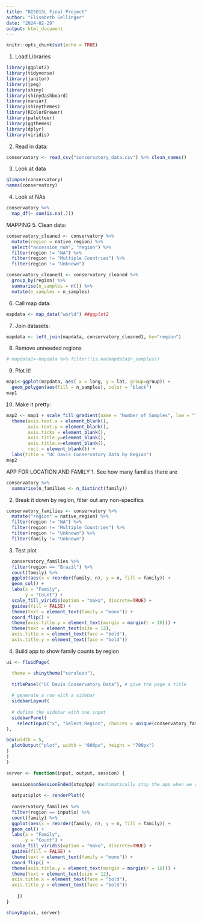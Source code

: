```yaml
---
title: "BIS015L Final Project"
author: "Elisabeth Sellinger"
date: "2024-02-29"
output: html_document
---
```


```r
knitr::opts_chunk$set(echo = TRUE)
```

1.  Load Libraries
```r
library(ggplot2)
library(tidyverse)
library(janitor)
library(jpeg)
library(shiny)
library(shinydashboard)
library(naniar)
library(shinythemes)
library(RColorBrewer)
library(paletteer)
library(ggthemes)
library(dplyr)
library(viridis)
```

2.  Read in data:
```r
conservatory <- read_csv("conservatory_data.csv") %>% clean_names()
```

3.  Look at data
```r
glimpse(conservatory)
names(conservatory)
```

4.  Look at NAs
```r
conservatory %>% 
  map_df(~ sum(is.na(.)))
```

####################### 

MAPPING 5. Clean data:
```r
conservatory_cleaned <- conservatory %>% 
  mutate(region = native_region) %>% 
  select("accession_num", "region") %>% 
  filter(region != "NA") %>% 
  filter(region != "Multiple Countries") %>% 
  filter(region != "Unknown")
```

```r
conservatory_cleaned1 <- conservatory_cleaned %>% 
  group_by(region) %>% 
  summarise(n_samples = n()) %>% 
  mutate(n_samples = n_samples)
```

6.  Call map data:
```r
mapdata <- map_data("world") ##ggplot2
```

7.  Join datasets:
```r
mapdata <- left_join(mapdata, conservatory_cleaned1, by="region")
```

8.  Remove unneeded regions
```r
# mapdata1<-mapdata %>% filter(!is.na(mapdata$n_samples))
```

9.  Plot it!
```r
map1<-ggplot(mapdata, aes( x = long, y = lat, group=group)) +
  geom_polygon(aes(fill = n_samples), color = "black")
map1
```

10. Make it pretty:
```r
map2 <- map1 + scale_fill_gradient(name = "Number of Samples", low = "lightblue", high =  "olivedrab", na.value = "grey90") +
  theme(axis.text.x = element_blank(),
        axis.text.y = element_blank(),
        axis.ticks = element_blank(),
        axis.title.y=element_blank(),
        axis.title.x=element_blank(),
        rect = element_blank()) +
  labs(title = "UC Davis Conservatory Data by Region")
map2 
```

########################### 

APP FOR LOCATION AND FAMILY 1. See how many families there are
```r
conservatory %>% 
  summarise(n_families <- n_distinct(family))
```

2.  Break it down by region, filter out any non-specifics
```r
conservatory_families <- conservatory %>% 
  mutate("region" = native_region) %>% 
  filter(region != "NA") %>% 
  filter(region != "Multiple Countries") %>% 
  filter(region != "Unknown") %>% 
  filter(family != "Unknown")
```

3.  Test plot
```r
  conservatory_families %>% 
  filter(region == "Brazil") %>% 
  count(family) %>% 
  ggplot(aes(x = reorder(family, n), y = n, fill = family)) +
  geom_col() +
  labs(x = "Family",
       y = "Count") +
  scale_fill_viridis(option = "mako", discrete=TRUE) +
  guides(fill = FALSE) +
  theme(text = element_text(family = "mono")) + 
  coord_flip() +
  theme(axis.title.y = element_text(margin = margin(r = 10))) +
  theme(text = element_text(size = 12),
  axis.title.x = element_text(face = "bold"),
  axis.title.y = element_text(face = "bold"))
```

4.  Build app to show family counts by region
```r
ui <- fluidPage(    

  theme = shinytheme("cerulean"),
  
  titlePanel("UC Davis Conservatory Data"), # give the page a title
  
  # generate a row with a sidebar
  sidebarLayout(      
    
  # define the sidebar with one input
  sidebarPanel(
    selectInput("x", "Select Region", choices = unique(conservatory_families$region), hr())
),  

box(width = 5,
  plotOutput("plot", width = "800px", height = "700px")
) 
) 
) 

server <- function(input, output, session) {
  
  session$onSessionEnded(stopApp) #automatically stop the app when we close it
  
  output$plot <- renderPlot({
  
  conservatory_families %>% 
  filter(region == input$x) %>% 
  count(family) %>% 
  ggplot(aes(x = reorder(family, n), y = n, fill = family)) +
  geom_col() +
  labs(x = "Family",
       y = "Count") +
  scale_fill_viridis(option = "mako", discrete=TRUE) +
  guides(fill = FALSE) +
  theme(text = element_text(family = "mono")) + 
  coord_flip() +
  theme(axis.title.y = element_text(margin = margin(r = 10))) +
  theme(text = element_text(size = 12),
  axis.title.x = element_text(face = "bold"),
  axis.title.y = element_text(face = "bold"))
    
    })
}

shinyApp(ui, server)
```
